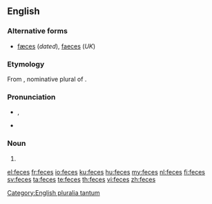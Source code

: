 ==English==
{{wikipedia}}

===Alternative forms===
* [[fæces]] (''dated''), [[faeces]] (''UK'')

===Etymology===
From {{etyl|la|en}} {{term|faeces|faecēs|lang=la}}, nominative plural of {{term|faex||residue, dregs|lang=la}}.

===Pronunciation===
* {{IPA|/ˈfiːsiːz/}}, {{SAMPA|/"fi:si:z/}}
* {{rhymes|iːsiz}}

===Noun===
{{infl|en|noun}} {{plural}}

# {{alternative spelling of|faeces}}

[[Category:English pluralia tantum]]

[[el:feces]]
[[fr:feces]]
[[io:feces]]
[[ku:feces]]
[[hu:feces]]
[[my:feces]]
[[nl:feces]]
[[fi:feces]]
[[sv:feces]]
[[ta:feces]]
[[te:feces]]
[[th:feces]]
[[vi:feces]]
[[zh:feces]]